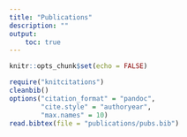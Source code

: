 ```yaml
---
title: "Publications"
description: ""
output: 
    toc: true
---
```


```r
knitr::opts_chunk$set(echo = FALSE)
```

```r
require("knitcitations")
cleanbib()
options("citation_format" = "pandoc", 
        "cite.style" = "authoryear", 
        "max.names" = 10)
read.bibtex(file = "publications/pubs.bib")
```
